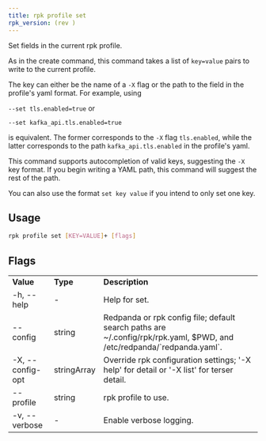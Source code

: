 ```yaml
---
title: rpk profile set
rpk_version: (rev )
---
```


<head>
  <meta name="title" content="rpk profile set| Redpanda Docs" />
  <meta name="description" content="rpk profile set" />
  <link rel="canonical" href="https://docs.redpanda.com/docs/reference/rpk/rpk-profile/rpk-profile-set/" />
</head>

Set fields in the current rpk profile.

As in the create command, this command takes a list of `key=value` pairs to write
to the current profile.

The key can either be the name of a `-X` flag or the path to the field in the profile's yaml format. For example, using 

`--set tls.enabled=true` or

`--set kafka_api.tls.enabled=true` 

is equivalent. The former corresponds to the `-X` flag `tls.enabled`, while the latter corresponds to the path `kafka_api.tls.enabled` in the profile's yaml.

This command supports autocompletion of valid keys, suggesting the `-X` key
format. If you begin writing a YAML path, this command will suggest the rest of
the path.

You can also use the format `set key value` if you intend to only set one key.

## Usage

```bash
rpk profile set [KEY=VALUE]+ [flags]
```

## Flags

<table>
  <tbody>
    <tr>
      <td>
        <strong>Value</strong>
      </td>
      <td>
        <strong>Type</strong>
      </td>
      <td>
        <strong>Description</strong>
      </td>
    </tr>
    <tr>
      <td>-h, --help</td>
      <td>-</td>
      <td>Help for set.</td>
    </tr>
    <tr>
      <td>--config</td>
      <td>string</td>
      <td>
        Redpanda or rpk config file; default search paths are
        ~/.config/rpk/rpk.yaml, $PWD, and /etc/redpanda/`redpanda.yaml`.
      </td>
    </tr>
    <tr>
      <td>-X, --config-opt</td>
      <td>stringArray</td>
      <td>
        Override rpk configuration settings; '-X help' for detail or '-X list'
        for terser detail.
      </td>
    </tr>
    <tr>
      <td>--profile</td>
      <td>string</td>
      <td>rpk profile to use.</td>
    </tr>
    <tr>
      <td>-v, --verbose</td>
      <td>-</td>
      <td>Enable verbose logging.</td>
    </tr>
  </tbody>
</table>
